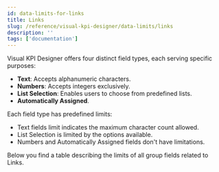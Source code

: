 ```yaml
---
id: data-limits-for-links
title: Links
slug: /reference/visual-kpi-designer/data-limits/links
description: ''
tags: ['documentation']
---
```



Visual KPI Designer offers four distinct field types, each serving specific purposes:

- **Text**: Accepts alphanumeric characters.
- **Numbers**: Accepts integers exclusively.
- **List Selection**: Enables users to choose from predefined lists.
- **Automatically Assigned**.

Each field type has predefined limits:

- Text fields limit indicates the maximum character count allowed.
- List Selection is limited by the options available.
- Numbers and Automatically Assigned fields don't have limitations.

Below you find a table describing the limits of all group fields related to Links.

<JsonToTable jsonData={table} />